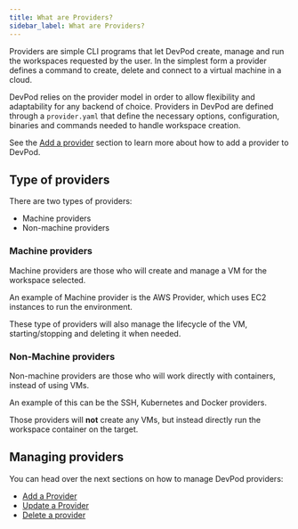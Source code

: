 ```yaml
---
title: What are Providers?
sidebar_label: What are Providers?
---
```


Providers are simple CLI programs that let DevPod create, manage and run the workspaces requested by the user.
In the simplest form a provider defines a command to create, delete and connect to a virtual machine in a cloud.

DevPod relies on the provider model in order to allow flexibility and adaptability for any backend of choice.
Providers in DevPod are defined through a `provider.yaml` that define the necessary options, configuration, binaries and commands needed to handle workspace creation.

See the [Add a provider](./add-provider.mdx) section to learn more about how to add a provider to DevPod.

## Type of providers

There are two types of providers:

* Machine providers
* Non-machine providers

### Machine providers

Machine providers are those who will create and manage a VM for the workspace
selected.

An example of Machine provider is the AWS Provider, which uses EC2 instances to
run the environment.

These type of providers will also manage the lifecycle of the VM, starting/stopping
and deleting it when needed.

### Non-Machine providers

Non-machine providers are those who will work directly with containers, instead
of using VMs.

An example of this can be the SSH, Kubernetes and Docker providers.

Those providers will **not** create any VMs, but instead directly run the workspace
container on the target.

## Managing providers

You can head over the next sections on how to manage DevPod providers:

- [Add a Provider](./add-provider.mdx)
- [Update a Provider](./update-provider.mdx)
- [Delete a provider](./delete-provider.mdx)
